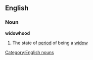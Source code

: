 ==English==
===Noun===
'''widowhood'''
#The state of [[period]] of being a [[widow]]
[[Category:English nouns]]